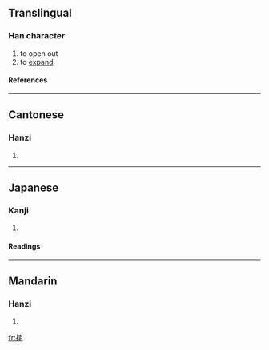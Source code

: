 ==Translingual==
===Han character===
{{Han char|rn=64|rad=手|as=06|sn=9|four=5301<sub>4</sub>|canj=手十竹心 (QJHP)}}
# to open out
# to [[expand]]
====References====
{{Han ref|kx=0431.030|dkj=12060|hdz=31875.100|uh=6313|ud=25363|bh=CEE1|bd=52961}}
----
==Cantonese==
===Hanzi===
{{yue-hanzi|jyut=|y=ja1}}
# {{defn|Cantonese}}
----
==Japanese==
===Kanji===
{{ja-kanji|grade=|rs=手06}}
# {{defn|Japanese}} 
====Readings====
{{ja-readings|on=[[た]] (ta)|kun=[[ひらく]] (hiraku)}}
----
==Mandarin==
===Hanzi===
{{cmn-hanzi|pin=[[zhā]] (zha1)|wg=cha<sup>1</sup>}}
# {{defn|Mandarin}}

[[fr:挓]]
